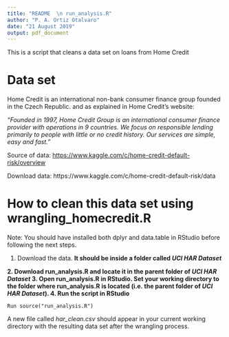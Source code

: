 ```yaml
---
title: "README  \n run_analysis.R"
author: "P. A. Ortiz Otalvaro"
date: "21 August 2019"
output: pdf_document
---
```


<!---
  explains how all of the scripts work and how they are connected.
 -->

This is a script that cleans a data set on loans from Home Credit 

# Data set
Home Credit is an international non-bank consumer finance group founded in the Czech Republic. and as explained in Home Credit's website:

 _"Founded in 1997, Home Credit Group is an international consumer finance provider with operations in 9 countries. We focus on responsible lending primarily to people with little or no credit history. Our services are simple, easy and fast."_ 

Source of data: <https://www.kaggle.com/c/home-credit-default-risk/overview>

Download data: https://www.kaggle.com/c/home-credit-default-risk/data

# How to clean this data set using wrangling_homecredit.R

Note:
You should have installed both dplyr and data.table in RStudio before following the next steps.

1. Download the data. **It should be inside a folder called _UCI HAR Dataset_**

**2. Download run_analysis.R and locate it in the parent folder of _UCI HAR Dataset_
3. Open run_analysis.R in RStudio. Set your working directory to the folder where run_analysis.R is located (i.e. the parent folder of _UCI HAR Dataset_).
4. Run the script in RStudio**  

`Run source("run_analysis.R")`

A new file called _har_clean.csv_ should appear in your current working directory with the resulting data set after the wrangling process.






